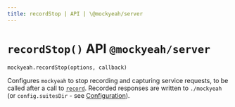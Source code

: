 ```yaml
---
title: recordStop | API | \@mockyeah/server
---
```


# `recordStop()` API `@mockyeah/server`

`mockyeah.recordStop(options, callback)`

Configures `mockyeah` to stop recording and capturing service requests,
to be called after a call to [`record`](record).
Recorded responses are written to `./mockyeah`
(or `config.suitesDir` - see [Configuration](../../Configuration)).
